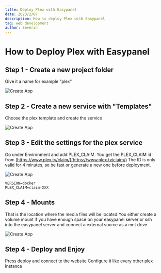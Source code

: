 ```yaml
---
title: Deploy Plex with Easypanel
date: 2023/2/07
description: How to deploy Plex with Easypanel
tag: web development
author: Severin
---
```


# How to Deploy Plex with Easypanel


## Step 1 - Create a new project folder

Give it a name for example "plex"

<Image
  src="https://storage.googleapis.com/seli-public-bucket-001/images/posts/2_1.webp"
  alt="Create App"
  width={900}
  height={600}
  priority
  className="next-image"
/>

## Step 2 - Create a new service with "Templates"

Choose the plex template and create the service

<Image
  src="https://storage.googleapis.com/seli-public-bucket-001/images/posts/2_2.webp"
  alt="Create App"
  width={900}
  height={600}
  priority
  className="next-image"
/>

## Step 3 - Edit the settings for the plex service

Go under Environment and add PLEX_CLAIM.
You get the PLEX_CLAIM id from [https://www.plex.tv/claim/](https://www.plex.tv/claim/)
The ID is only valid for 4 minutes, so be fast or generate a new one before deployment.

<Image
  src="https://storage.googleapis.com/seli-public-bucket-001/images/posts/2_3.webp"
  alt="Create App"
  width={900}
  height={600}
  priority
  className="next-image"
/>

```
VERSION=docker
PLEX_CLAIM=claim-XXX
```

## Step 4 - Mounts

That is the location where the media files will be located
You either create a volume mount if you have enough space on your easypanel server or ssh into the easypanel server and connect a external source as a mnt drive

<Image
  src="https://storage.googleapis.com/seli-public-bucket-001/images/posts/2_4.webp"
  alt="Create App"
  width={900}
  height={600}
  priority
  className="next-image"
/>

## Step 4 - Deploy and Enjoy

Press deploy and connect to the website
Configure it like every other plex instance
